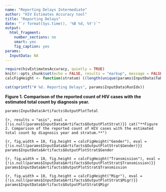 ```yaml
---
name: "Reporting Delays Intermediate"
author: "HIV Estimates Accuracy tool"
title: "Reporting Delays"
date: "`r format(Sys.time(), '%B %d, %Y')`"
output:
  html_fragment:
    number_sections: no
    smart: yes
    fig_caption: yes
params:
  InputData: NA 
---
```

```r
require(hivEstimatesAccuracy, quietly = TRUE)
knitr::opts_chunk$set(echo = FALSE, results = "markup", message = FALSE, warning = FALSE, include = TRUE)
calcFigHeight <- function(stratum) ((length(unique(params$InputData$Table[[stratum]])) + 1) %/% 2) * 2
```

```r
cat(sprintf("# %d. Reporting Delays", params$InputData$RunIdx))
```

**Figure 1. Comparison of the reported count of HIV cases with the estimated total count by diagnosis year.**
```r
params$InputData$Artifacts$OutputPlotTotal
```

```{r, results = "asis", eval = {!is.null(params$InputData$Artifacts$OutputPlotStrat)}}
cat("**Figure 2. Comparison of the reported count of HIV cases with the estimated total count by diagnosis year and stratum.**")
```

```{r, fig.width = 10, fig.height = calcFigHeight("Gender"), eval = {!is.null(params$InputData$Artifacts$OutputPlotStrat$Gender)}}
params$InputData$Artifacts$OutputPlotStrat$Gender
```

```{r, fig.width = 10, fig.height = calcFigHeight("Transmission"), eval = {!is.null(params$InputData$Artifacts$OutputPlotStrat$Transmission)}}
params$InputData$Artifacts$OutputPlotStrat$Transmission
```

```{r, fig.width = 10, fig.height = calcFigHeight("Migr"), eval = {!is.null(params$InputData$Artifacts$OutputPlotStrat$Migr)}}
params$InputData$Artifacts$OutputPlotStrat$Migr
```


